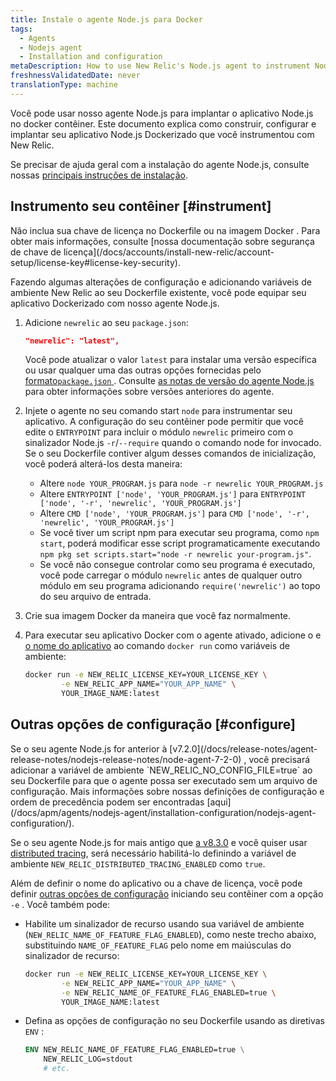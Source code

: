 ```yaml
---
title: Instale o agente Node.js para Docker
tags:
  - Agents
  - Nodejs agent
  - Installation and configuration
metaDescription: How to use New Relic's Node.js agent to instrument Node.js applications deployed in Docker containers.
freshnessValidatedDate: never
translationType: machine
---
```


Você pode usar nosso agente Node.js para implantar o aplicativo Node.js no docker contêiner. Este documento explica como construir, configurar e implantar seu aplicativo Node.js Dockerizado que você instrumentou com New Relic.

Se precisar de ajuda geral com a instalação do agente Node.js, consulte nossas [principais instruções de instalação](/docs/apm/agents/nodejs-agent/installation-configuration/install-nodejs-agent).

## Instrumento seu contêiner [#instrument]

<Callout variant="caution">
  Não inclua sua chave de licença no Dockerfile ou na imagem Docker . Para obter mais informações, consulte [nossa documentação sobre segurança de chave de licença](/docs/accounts/install-new-relic/account-setup/license-key#license-key-security).
</Callout>

Fazendo algumas alterações de configuração e adicionando variáveis de ambiente New Relic ao seu Dockerfile existente, você pode equipar seu aplicativo Dockerizado com nosso agente Node.js.

1. Adicione `newrelic` ao seu `package.json`:

   ```json
   "newrelic": "latest",
   ```

   Você pode atualizar o valor `latest` para instalar uma versão específica ou usar qualquer uma das outras opções fornecidas pelo [formato`package.json` ](https://docs.npmjs.com/files/package.json#dependencies). Consulte [as notas de versão do agente Node.js](/docs/release-notes/agent-release-notes/nodejs-release-notes) para obter informações sobre versões anteriores do agente.

2. Injete o agente no seu comando start `node` para instrumentar seu aplicativo. A configuração do seu contêiner pode permitir que você edite o `ENTRYPOINT` para incluir o módulo `newrelic` primeiro com o sinalizador Node.js `-r`/`--require` quando o comando node for invocado. Se o seu Dockerfile contiver algum desses comandos de inicialização, você poderá alterá-los desta maneira:

   * Altere `node YOUR_PROGRAM.js` para `node -r newrelic YOUR_PROGRAM.js`
   * Altere `ENTRYPOINT ['node', 'YOUR_PROGRAM.js']` para `ENTRYPOINT ['node', '-r', 'newrelic', 'YOUR_PROGRAM.js']`
   * Altere `CMD ['node', 'YOUR_PROGRAM.js']` para `CMD ['node', '-r', 'newrelic', 'YOUR_PROGRAM.js']`
   * Se você tiver um script npm para executar seu programa, como `npm start`, poderá modificar esse script programaticamente executando `npm pkg set scripts.start="node -r newrelic your-program.js"`.
   * Se você não consegue controlar como seu programa é executado, você pode carregar o módulo `newrelic` antes de qualquer outro módulo em seu programa adicionando `require('newrelic')` ao topo do seu arquivo de entrada.

3. Crie sua imagem Docker da maneira que você faz normalmente.

4. Para executar seu aplicativo Docker com o agente ativado, adicione o <InlinePopover type="licenseKey" />e [o nome do aplicativo](/docs/agents/manage-apm-agents/app-naming/name-your-application) ao comando `docker run` como variáveis de ambiente:

   ```bash
   docker run -e NEW_RELIC_LICENSE_KEY=YOUR_LICENSE_KEY \
           -e NEW_RELIC_APP_NAME="YOUR_APP_NAME" \
           YOUR_IMAGE_NAME:latest
   ```

<InstallFeedback />

## Outras opções de configuração [#configure]

<Callout variant="important">
  Se o seu agente Node.js for anterior à [v7.2.0](/docs/release-notes/agent-release-notes/nodejs-release-notes/node-agent-7-2-0) , você precisará adicionar a variável de ambiente `NEW_RELIC_NO_CONFIG_FILE=true` ao seu Dockerfile para que o agente possa ser executado sem um arquivo de configuração. Mais informações sobre nossas definições de configuração e ordem de precedência podem ser encontradas [aqui](/docs/apm/agents/nodejs-agent/installation-configuration/nodejs-agent-configuration/).

  Se o seu agente Node.js for mais antigo que [a v8.3.0](/docs/release-notes/agent-release-notes/nodejs-release-notes/node-agent-8-3-0) e você quiser usar [distributed tracing](/docs/understand-dependencies/distributed-tracing/get-started/introduction-distributed-tracing), será necessário habilitá-lo definindo a variável de ambiente `NEW_RELIC_DISTRIBUTED_TRACING_ENABLED` como `true`.
</Callout>

Além de definir o nome do aplicativo ou a chave de licença, você pode definir [outras opções de configuração](/docs/agents/nodejs-agent/installation-configuration/nodejs-agent-configuration) iniciando seu contêiner com a opção `-e` . Você também pode:

* Habilite um sinalizador de recurso usando sua variável de ambiente (`NEW_RELIC_NAME_OF_FEATURE_FLAG_ENABLED`), como neste trecho abaixo, substituindo `NAME_OF_FEATURE_FLAG` pelo nome em maiúsculas do sinalizador de recurso:

  ```bash
  docker run -e NEW_RELIC_LICENSE_KEY=YOUR_LICENSE_KEY \
          -e NEW_RELIC_APP_NAME="YOUR_APP_NAME" \
          -e NEW_RELIC_NAME_OF_FEATURE_FLAG_ENABLED=true \
          YOUR_IMAGE_NAME:latest
  ```

* Defina as opções de configuração no seu Dockerfile usando as diretivas `ENV` :

  ```dockerfile
  ENV NEW_RELIC_NAME_OF_FEATURE_FLAG_ENABLED=true \
      NEW_RELIC_LOG=stdout
      # etc.
  ```